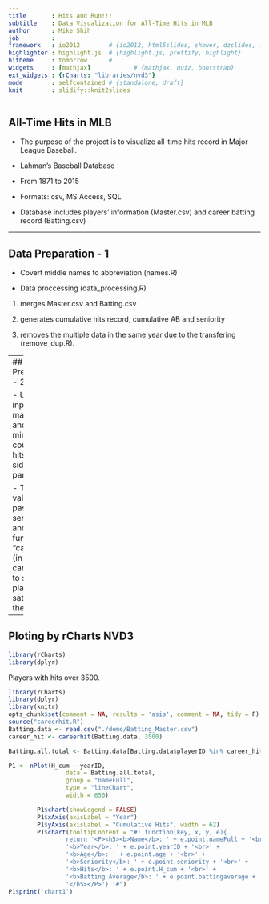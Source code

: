 ```yaml
---
title       : Hits and Run!!!
subtitle    : Data Visualization for All-Time Hits in MLB
author      : Mike Shih
job         : 
framework   : io2012        # {io2012, html5slides, shower, dzslides, ...}
highlighter : highlight.js  # {highlight.js, prettify, highlight}
hitheme     : tomorrow      # 
widgets     : [mathjax]            # {mathjax, quiz, bootstrap}
ext_widgets : {rCharts: "libraries/nvd3"}
mode        : selfcontained # {standalone, draft}
knit        : slidify::knit2slides
--- 
```

## All-Time Hits in MLB
- The purpose of the project is to visualize all-time hits record in Major League Baseball.

- Lahman's Baseball Database

- From 1871 to 2015

- Formats: csv, MS Access, SQL

- Database includes players' information (Master.csv) and career batting record (Batting.csv)

---

## Data Preparation - 1

- Covert middle names to abbreviation (names.R)

- Data proccessing (data_processing.R) 

1. merges Master.csv and Batting.csv
        
2. generates cumulative hits record, cumulative AB and seniority

3. removes the multiple data in the same year due to the transfering (remove_dup.R).   

---
## Data Preparation - 2

- User will input the maximum and minimun counts of hits on the sidebar panel. 

- The input values will pass to server.R and use funtion "careerhit" (in careerhit.R) to select players satisfied the criteria. 

---
## Ploting by rCharts NVD3

```r
library(rCharts)
library(dplyr)
```

Players with hits over 3500.

```r
library(rCharts)
library(dplyr)
library(knitr)
opts_chunk$set(comment = NA, results = 'asis', comment = NA, tidy = F)
source("careerhit.R")
Batting.data <- read.csv("./demo/Batting_Master.csv")
career_hit <- careerhit(Batting.data, 3500) 

Batting.all.total <- Batting.data[Batting.data$playerID %in% career_hit$playerID, ]

P1 <- nPlot(H_cum ~ yearID,
                data = Batting.all.total,
                group = "nameFull",
                type = "lineChart", 
                width = 650)

        P1$chart(showLegend = FALSE)
        P1$xAxis(axisLabel = "Year")
        P1$yAxis(axisLabel = "Cumulative Hits", width = 62)
        P1$chart(tooltipContent = "#! function(key, x, y, e){
                return '<P><h5><b>Name</b>: ' + e.point.nameFull + '<br>' +
                '<b>Year</b>: ' + e.point.yearID + '<br>' +
                '<b>Age</b>: ' + e.point.age + '<br>' +
                '<b>Seniority</b>: ' + e.point.seniority + '<br>' +
                '<b>Hits</b>: ' + e.point.H_cum + '<br>' +
                '<b>Batting Average</b>: ' + e.point.battingaverage + '<br>' +
                '</h5></P>'} !#")
P1$print('chart1')

```

